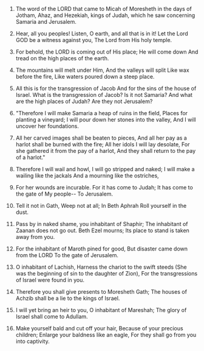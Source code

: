 
1. The word of the LORD that came to Micah of Moresheth in the days of Jotham, Ahaz, and Hezekiah, kings of Judah, which he saw concerning Samaria and Jerusalem.

2. Hear, all you peoples! Listen, O earth, and all that is in it! Let the Lord GOD be a witness against you, The Lord from His holy temple.

3. For behold, the LORD is coming out of His place; He will come down And tread on the high places of the earth.

4. The mountains will melt under Him, And the valleys will split Like wax before the fire, Like waters poured down a steep place.

5. All this is for the transgression of Jacob And for the sins of the house of Israel. What is the transgression of Jacob? Is it not Samaria? And what are the high places of Judah? Are they not Jerusalem?

6. "Therefore I will make Samaria a heap of ruins in the field, Places for planting a vineyard; I will pour down her stones into the valley, And I will uncover her foundations.

7. All her carved images shall be beaten to pieces, And all her pay as a harlot shall be burned with the fire; All her idols I will lay desolate, For she gathered it from the pay of a harlot, And they shall return to the pay of a harlot."

8. Therefore I will wail and howl, I will go stripped and naked; I will make a wailing like the jackals And a mourning like the ostriches,

9. For her wounds are incurable. For it has come to Judah; It has come to the gate of My people-- To Jerusalem.

10. Tell it not in Gath, Weep not at all; In Beth Aphrah Roll yourself in the dust.

11. Pass by in naked shame, you inhabitant of Shaphir; The inhabitant of Zaanan does not go out. Beth Ezel mourns; Its place to stand is taken away from you.

12. For the inhabitant of Maroth pined for good, But disaster came down from the LORD To the gate of Jerusalem.

13. O inhabitant of Lachish, Harness the chariot to the swift steeds (She was the beginning of sin to the daughter of Zion), For the transgressions of Israel were found in you.

14. Therefore you shall give presents to Moresheth Gath; The houses of Achzib shall be a lie to the kings of Israel.

15. I will yet bring an heir to you, O inhabitant of Mareshah; The glory of Israel shall come to Adullam.

16. Make yourself bald and cut off your hair, Because of your precious children; Enlarge your baldness like an eagle, For they shall go from you into captivity.


